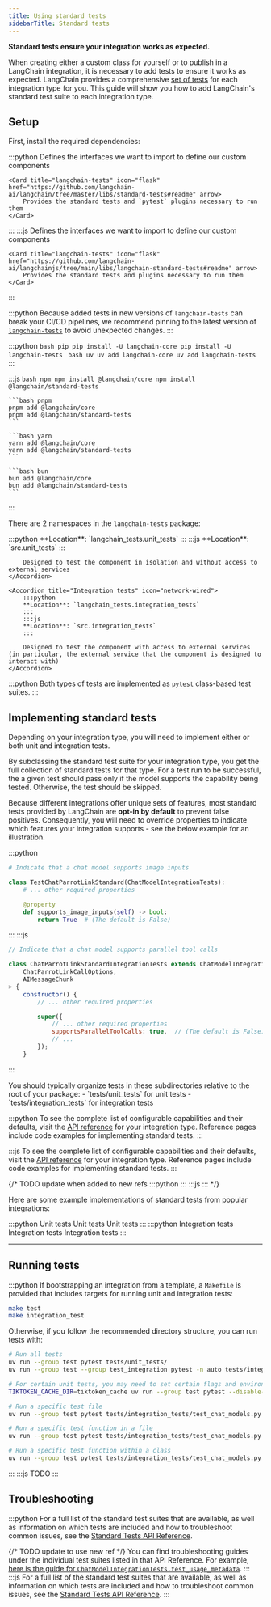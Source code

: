 ```yaml
---
title: Using standard tests
sidebarTitle: Standard tests
---
```


**Standard tests ensure your integration works as expected.**

When creating either a custom class for yourself or to publish in a LangChain integration, it is necessary to add tests to ensure it works as expected. LangChain provides a comprehensive [set of tests](https://pypi.org/project/langchain-tests/) for each integration type for you. This guide will show you how to add LangChain's standard test suite to each integration type.

## Setup

First, install the required dependencies:

:::python
<CardGroup cols={2}>
    <Card title="langchain-core" icon="cube" href="https://github.com/langchain-ai/langchain/tree/master/libs/core#readme" arrow>
        Defines the interfaces we want to import to define our custom components
    </Card>

    <Card title="langchain-tests" icon="flask" href="https://github.com/langchain-ai/langchain/tree/master/libs/standard-tests#readme" arrow>
        Provides the standard tests and `pytest` plugins necessary to run them
    </Card>
</CardGroup>
:::
:::js
<CardGroup cols={2}>
    <Card title="langchain-core" icon="cube" href="https://github.com/langchain-ai/langchainjs/tree/main/langchain-core#readme" arrow>
        Defines the interfaces we want to import to define our custom components
    </Card>

    <Card title="langchain-tests" icon="flask" href="https://github.com/langchain-ai/langchainjs/tree/main/libs/langchain-standard-tests#readme" arrow>
        Provides the standard tests and plugins necessary to run them
    </Card>
</CardGroup>
:::

:::python
<Warning>
    Because added tests in new versions of `langchain-tests` can break your CI/CD pipelines, we recommend pinning to the latest version of [`langchain-tests`](https://pypi.org/project/langchain-tests/#history) to avoid unexpected changes.
</Warning>
:::

:::python
<CodeGroup>
    ```bash pip
    pip install -U langchain-core
    pip install -U langchain-tests
    ```
    ```bash uv
    uv add langchain-core
    uv add langchain-tests
    ```
</CodeGroup>
:::

:::js
<CodeGroup>
    ```bash npm
    npm install @langchain/core
    npm install @langchain/standard-tests
    ```

    ```bash pnpm
    pnpm add @langchain/core
    pnpm add @langchain/standard-tests
    ```

    ```bash yarn
    yarn add @langchain/core
    yarn add @langchain/standard-tests
    ```

    ```bash bun
    bun add @langchain/core
    bun add @langchain/standard-tests
    ```
</CodeGroup>
:::

There are 2 namespaces in the `langchain-tests` package:

<AccordionGroup>
    <Accordion title="Unit tests" icon="gear">
        :::python
        **Location**: `langchain_tests.unit_tests`
        :::
        :::js
        **Location**: `src.unit_tests`
        :::

        Designed to test the component in isolation and without access to external services
    </Accordion>

    <Accordion title="Integration tests" icon="network-wired">
        :::python
        **Location**: `langchain_tests.integration_tests`
        :::
        :::js
        **Location**: `src.integration_tests`
        :::

        Designed to test the component with access to external services (in particular, the external service that the component is designed to interact with)
    </Accordion>
</AccordionGroup>

:::python
Both types of tests are implemented as [`pytest`](https://docs.pytest.org/en/stable/) class-based test suites.
:::

## Implementing standard tests

Depending on your integration type, you will need to implement either or both unit and integration tests.

By subclassing the standard test suite for your integration type, you get the full collection of standard tests for that type. For a test run to be successful, the a given test should pass only if the model supports the capability being tested. Otherwise, the test should be skipped.

Because different integrations offer unique sets of features, most standard tests provided by LangChain are **opt-in by default** to prevent false positives. Consequently, you will need to override properties to indicate which features your integration supports - see the below example for an illustration.

:::python
```python tests/integration_tests/test_standard.py
# Indicate that a chat model supports image inputs

class TestChatParrotLinkStandard(ChatModelIntegrationTests):
    # ... other required properties

    @property
    def supports_image_inputs(self) -> bool:
        return True  # (The default is False)
```
:::
:::js
```javascript tests/chat_models.standard.int.test.ts
// Indicate that a chat model supports parallel tool calls

class ChatParrotLinkStandardIntegrationTests extends ChatModelIntegrationTests<
    ChatParrotLinkCallOptions,
    AIMessageChunk
> {
    constructor() {
        // ... other required properties

        super({
            // ... other required properties
            supportsParallelToolCalls: true,  // (The default is False)
            // ...
        });
    }
```
:::

<Note>
    You should typically organize tests in these subdirectories relative to the root of your package:
    - `tests/unit_tests` for unit tests
    - `tests/integration_tests` for integration tests
</Note>

:::python
To see the complete list of configurable capabilities and their defaults, visit the [API reference](https://reference.langchain.com/python) for your integration type. Reference pages include code examples for implementing standard tests.
:::

:::js
To see the complete list of configurable capabilities and their defaults, visit the [API reference](https://reference.langchain.com/javascript) for your integration type. Reference pages include code examples for implementing standard tests.
:::

{/*
TODO update when added to new refs
:::python
<Columns cols={2}>
    <Card title="Unit tests" href="https://python.langchain.com/api_reference/standard_tests/unit_tests.html" icon="gear" arrow />
    <Card title="Integration tests" href="https://python.langchain.com/api_reference/standard_tests/integration_tests.html" icon="network-wired" arrow />
</Columns>
:::
:::js
<Columns cols={2}>
    <Card title="Unit tests" href="https://v03.api.js.langchain.com/classes/_langchain_standard_tests.ChatModelUnitTests.html" icon="gear" arrow />
    <Card title="Integration tests" href="https://v03.api.js.langchain.com/classes/_langchain_standard_tests.ChatModelIntegrationTests.html" icon="network-wired" arrow />
</Columns>
::: */}

Here are some example implementations of standard tests from popular integrations:

<Tabs>
    <Tab title="Unit tests">
        :::python
        <Columns cols={3}>
            <Card title="ChatOpenAI" href="https://github.com/langchain-ai/langchain/blob/master/libs/partners/openai/tests/unit_tests/chat_models/test_base_standard.py" arrow>Unit tests</Card>
            <Card title="ChatAnthropic" href="https://github.com/langchain-ai/langchain/blob/master/libs/partners/anthropic/tests/unit_tests/test_standard.py" arrow>Unit tests</Card>
            <Card title="ChatGenAI" href="https://github.com/langchain-ai/langchain-google/blob/main/libs/genai/tests/unit_tests/test_standard.py" arrow>Unit tests</Card>
        </Columns>
        :::
    </Tab>
    <Tab title="Integration tests">
        :::python
        <Columns cols={3}>
            <Card title="ChatOpenAI" href="https://github.com/langchain-ai/langchain/blob/master/libs/partners/openai/tests/integration_tests/chat_models/test_base_standard.py" arrow>Integration tests</Card>
            <Card title="ChatAnthropic" href="https://github.com/langchain-ai/langchain/blob/master/libs/partners/anthropic/tests/integration_tests/test_standard.py" arrow>Integration tests</Card>
            <Card title="ChatGenAI" href="https://github.com/langchain-ai/langchain-google/blob/main/libs/genai/tests/integration_tests/test_standard.py" arrow>Integration tests</Card>
        </Columns>
        :::
    </Tab>
</Tabs>

---

## Running tests

:::python
If bootstrapping an integration from a template, a `Makefile` is provided that includes targets for running unit and integration tests:

```bash
make test
make integration_test
```

Otherwise, if you follow the recommended directory structure, you can run tests with:

```bash
# Run all tests
uv run --group test pytest tests/unit_tests/
uv run --group test --group test_integration pytest -n auto tests/integration_tests/

# For certain unit tests, you may need to set certain flags and environment variables:
TIKTOKEN_CACHE_DIR=tiktoken_cache uv run --group test pytest --disable-socket --allow-unix-socket tests/unit_tests/

# Run a specific test file
uv run --group test pytest tests/integration_tests/test_chat_models.py

# Run a specific test function in a file
uv run --group test pytest tests/integration_tests/test_chat_models.py::test_chat_completions

# Run a specific test function within a class
uv run --group test pytest tests/integration_tests/test_chat_models.py::TestChatParrotLinkIntegration::test_chat_completions
```
:::
:::js
TODO
:::

## Troubleshooting

:::python
For a full list of the standard test suites that are available, as well as information on which tests are included and how to troubleshoot common issues, see the [Standard Tests API Reference](https://python.langchain.com/api_reference/standard_tests/index.html).

{/* TODO update to use new ref */}
You can find troubleshooting guides under the individual test suites listed in that API Reference. For example, [here is the guide for `ChatModelIntegrationTests.test_usage_metadata`](https://python.langchain.com/api_reference/standard_tests/integration_tests/langchain_tests.integration_tests.chat_models.ChatModelIntegrationTests.html#langchain_tests.integration_tests.chat_models.ChatModelIntegrationTests.test_usage_metadata).
:::
:::js
For a full list of the standard test suites that are available, as well as information on which tests are included and how to troubleshoot common issues, see the [Standard Tests API Reference](https://v03.api.js.langchain.com/modules/_langchain_standard_tests.html).
:::
